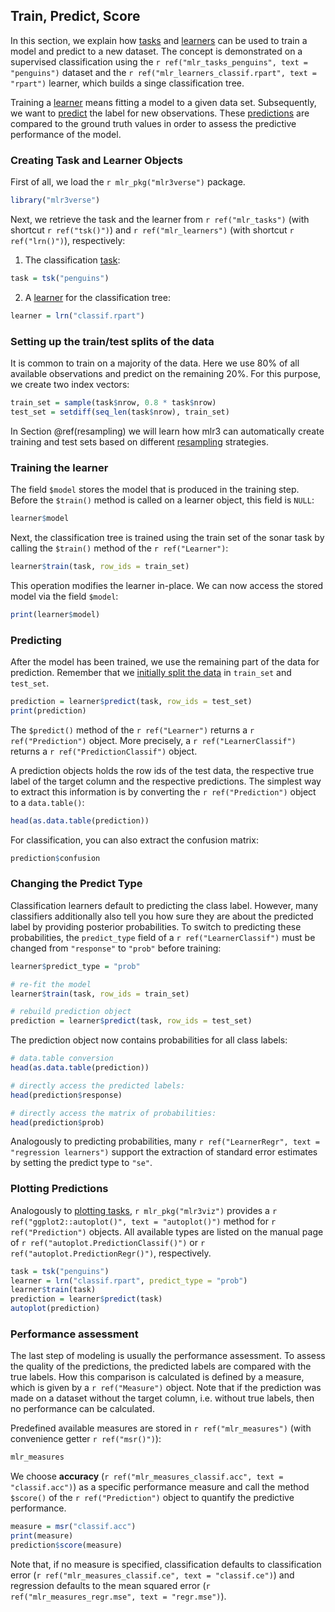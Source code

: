 ## Train, Predict, Score {#train-predict}

In this section, we explain how [tasks](#tasks) and [learners](#learners) can be used to train a model and predict to a new dataset.
The concept is demonstrated on a supervised classification using the `r ref("mlr_tasks_penguins", text = "penguins")` dataset and the `r ref("mlr_learners_classif.rpart", text = "rpart")` learner, which builds a singe classification tree.

Training a [learner](#learners) means fitting a model to a given data set.
Subsequently, we want to [predict](#predicting) the label for new observations.
These [predictions](#predicting) are compared to the ground truth values in order to assess the predictive performance of the model.

### Creating Task and Learner Objects {#train-predict-objects}

First of all, we load the `r mlr_pkg("mlr3verse")` package.
```r
library("mlr3verse")
```

Next, we retrieve the task and the learner from `r ref("mlr_tasks")` (with shortcut `r ref("tsk()")`) and `r ref("mlr_learners")` (with shortcut `r ref("lrn()")`), respectively:

1. The classification [task](#tasks):

```r
task = tsk("penguins")
```

2. A [learner](#learners) for the classification tree:

```r
learner = lrn("classif.rpart")
```

### Setting up the train/test splits of the data {#split-data}

It is common to train on a majority of the data.
Here we use 80% of all available observations and predict on the remaining 20%.
For this purpose, we create two index vectors:

```r
train_set = sample(task$nrow, 0.8 * task$nrow)
test_set = setdiff(seq_len(task$nrow), train_set)
```

In Section \@ref(resampling) we will learn how mlr3 can automatically create training and test sets based on different [resampling](#resampling) strategies.

### Training the learner {#training}

The field `$model` stores the model that is produced in the training step.
Before the `$train()` method is called on a learner object, this field is `NULL`:

```r
learner$model
```

Next, the classification tree is trained using the train set of the sonar task by calling the `$train()` method of the `r ref("Learner")`:

```r
learner$train(task, row_ids = train_set)
```

This operation modifies the learner in-place.
We can now access the stored model via the field `$model`:

```r
print(learner$model)
```

### Predicting {#predicting}

After the model has been trained, we use the remaining part of the data for prediction.
Remember that we [initially split the data](#split-data) in `train_set` and `test_set`.

```r
prediction = learner$predict(task, row_ids = test_set)
print(prediction)
```

The `$predict()` method of the `r ref("Learner")` returns a `r ref("Prediction")` object.
More precisely, a `r ref("LearnerClassif")` returns a `r ref("PredictionClassif")` object.

A prediction objects holds the row ids of the test data, the respective true label of the target column and the respective predictions.
The simplest way to extract this information is by converting the `r ref("Prediction")` object to a `data.table()`:

```r
head(as.data.table(prediction))
```

For classification, you can also extract the confusion matrix:

```r
prediction$confusion
```

### Changing the Predict Type {#predict-type}

Classification learners default to predicting the class label.
However, many classifiers additionally also tell you how sure they are about the predicted label by providing posterior probabilities.
To switch to predicting these probabilities, the `predict_type` field of a `r ref("LearnerClassif")` must be changed from `"response"` to `"prob"` before training:

```r
learner$predict_type = "prob"

# re-fit the model
learner$train(task, row_ids = train_set)

# rebuild prediction object
prediction = learner$predict(task, row_ids = test_set)
```

The prediction object now contains probabilities for all class labels:

```r
# data.table conversion
head(as.data.table(prediction))

# directly access the predicted labels:
head(prediction$response)

# directly access the matrix of probabilities:
head(prediction$prob)
```

Analogously to predicting probabilities, many `r ref("LearnerRegr", text = "regression learners")` support the extraction of standard error estimates by setting the predict type to `"se"`.


### Plotting Predictions {#autoplot-prediction}

Analogously to [plotting tasks](#autoplot-task), `r mlr_pkg("mlr3viz")` provides a `r ref("ggplot2::autoplot()", text = "autoplot()")` method for `r ref("Prediction")` objects.
All available types are listed on the manual page of `r ref("autoplot.PredictionClassif()")` or `r ref("autoplot.PredictionRegr()")`, respectively.

```r
task = tsk("penguins")
learner = lrn("classif.rpart", predict_type = "prob")
learner$train(task)
prediction = learner$predict(task)
autoplot(prediction)
```

### Performance assessment {#measure}

The last step of modeling is usually the performance assessment.
To assess the quality of the predictions, the predicted labels are compared with the true labels.
How this comparison is calculated is defined by a measure, which is given by a `r ref("Measure")` object.
Note that if the prediction was made on a dataset without the target column, i.e. without true labels, then no performance can be calculated.

Predefined available measures are stored in `r ref("mlr_measures")` (with convenience getter `r ref("msr()")`):

```r
mlr_measures
```

We choose **accuracy** (`r ref("mlr_measures_classif.acc", text = "classif.acc")`) as a specific performance measure and call the method `$score()` of the `r ref("Prediction")` object to quantify the predictive performance.

```r
measure = msr("classif.acc")
print(measure)
prediction$score(measure)
```

Note that, if no measure is specified, classification defaults to classification error (`r ref("mlr_measures_classif.ce", text = "classif.ce")`) and regression defaults to the mean squared error (`r ref("mlr_measures_regr.mse", text = "regr.mse")`).
